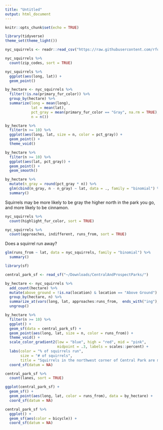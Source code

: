 ```yaml
---
title: "Untitled"
output: html_document
---
```


```r
knitr::opts_chunk$set(echo = TRUE)
```

```r
library(tidyverse)
theme_set(theme_light())

nyc_squirrels <- readr::read_csv("https://raw.githubusercontent.com/rfordatascience/tidytuesday/master/data/2019/2019-10-29/nyc_squirrels.csv")
```

```r
nyc_squirrels %>%
  count(zip_codes, sort = TRUE)
```

```r
nyc_squirrels %>%
  ggplot(aes(long, lat)) +
  geom_point()

by_hectare <- nyc_squirrels %>%
  filter(!is.na(primary_fur_color)) %>%
  group_by(hectare) %>%
  summarize(long = mean(long),
            lat = mean(lat),
            pct_gray = mean(primary_fur_color == "Gray", na.rm = TRUE),
            n = n())

by_hectare %>%
  filter(n >= 10) %>%
  ggplot(aes(long, lat, size = n, color = pct_gray)) +
  geom_point() +
  theme_void()

by_hectare %>%
  filter(n >= 10) %>%
  ggplot(aes(lat, pct_gray)) +
  geom_point() +
  geom_smooth()

by_hectare %>%
  mutate(n_gray = round(pct_gray * n)) %>%
  glm(cbind(n_gray, n - n_gray) ~ lat, data = ., family = "binomial") %>%
  summary()
```

Squirrels may be more likely to be gray the higher north in the park you go, and more likely to be cinnamon.

```r
nyc_squirrels %>%
  count(highlight_fur_color, sort = TRUE)

nyc_squirrels %>%
  count(approaches, indifferent, runs_from, sort = TRUE)
```

Does a squirrel run away?

```r
glm(runs_from ~ lat, data = nyc_squirrels, family = "binomial") %>%
  summary()
```

```r
library(sf)

central_park_sf <- read_sf("~/Downloads/CentralAndProspectParks/")

by_hectare <- nyc_squirrels %>%
  add_count(hectare) %>%
  mutate(above_ground = !is.na(location) & location == "Above Ground") %>%
  group_by(hectare, n) %>%
  summarize_at(vars(long, lat, approaches:runs_from,  ends_with("ing"), above_ground), mean) %>%
  ungroup()

by_hectare %>%
  filter(n >= 10) %>%
  ggplot() +
  geom_sf(data = central_park_sf) +  
  geom_point(aes(long, lat, size = n, color = runs_from)) +
  theme_void() +
  scale_color_gradient2(low = "blue", high = "red", mid = "pink",
                        midpoint = .3, labels = scales::percent) +
  labs(color = "% of squirrels run",
       size = "# of squirrels",
       title = "Squirrels in the northwest corner of Central Park are more likely to run away") +
  coord_sf(datum = NA)
```

```r
central_park_sf %>%
  count(lanes, sort = TRUE)

ggplot(central_park_sf) +
  geom_sf() +
  geom_point(aes(long, lat, color = runs_from), data = by_hectare) +
  coord_sf(datum = NA)
```

```r
central_park_sf %>%
  ggplot() +
  geom_sf(aes(color = bicycle)) +
  coord_sf(datum = NA)
```




